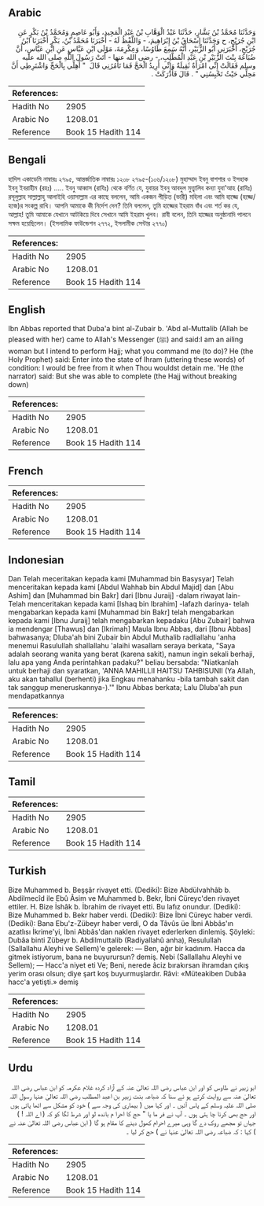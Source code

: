 ## Arabic


<div dir="rtl" lang="ar" style={{fontSize:'larger',backgroundColor:'#f8f9fa',padding:20}}>
وَحَدَّثَنَا مُحَمَّدُ بْنُ بَشَّارٍ، حَدَّثَنَا عَبْدُ الْوَهَّابِ بْنُ عَبْدِ الْمَجِيدِ، وَأَبُو عَاصِمٍ وَمُحَمَّدُ بْنُ بَكْرٍ عَنِ ابْنِ جُرَيْجٍ، ح وَحَدَّثَنَا إِسْحَاقُ بْنُ إِبْرَاهِيمَ، - وَاللَّفْظُ لَهُ - أَخْبَرَنَا مُحَمَّدُ بْنُ، بَكْرٍ أَخْبَرَنَا ابْنُ جُرَيْجٍ، أَخْبَرَنِي أَبُو الزُّبَيْرِ، أَنَّهُ سَمِعَ طَاوُسًا، وَعِكْرِمَةَ، مَوْلَى ابْنِ عَبَّاسٍ عَنِ ابْنِ عَبَّاسٍ، أَنَّ ضُبَاعَةَ بِنْتَ الزُّبَيْرِ بْنِ عَبْدِ الْمُطَّلِبِ، - رضى الله عنها - أَتَتْ رَسُولَ اللَّهِ صلى الله عليه وسلم فَقَالَتْ إِنِّي امْرَأَةٌ ثَقِيلَةٌ وَإِنِّي أُرِيدُ الْحَجَّ فَمَا تَأْمُرُنِي قَالَ ‏ "‏ أَهِلِّي بِالْحَجِّ وَاشْتَرِطِي أَنَّ مَحِلِّي حَيْثُ تَحْبِسُنِي ‏"‏ ‏.‏ قَالَ فَأَدْرَكَتْ ‏.‏
</div>
<div style={{backgroundColor:'#f8f9fa',padding:20, marginBottom: 10}}><table> <thead> <tr> <th>References:</th> <th></th> </tr> </thead> <tbody><tr><td>Hadith No</td><td>2905</td></tr><tr><td>Arabic No</td><td>1208.01</td></tr><tr><td>Reference</td><td>Book 15 Hadith 114</td></tr></tbody></table></div>

## Bengali


<div dir="ltr" lang="bn" style={{fontSize:'larger',backgroundColor:'#f8f9fa',padding:20}}>
হাদিস একাডেমি নাম্বারঃ ২৭৯৫, আন্তর্জাতিক নাম্বারঃ ১২০৮ ২৭৯৫-(১০৬/১২০৮) মুহাম্মাদ ইবনু বাশশার ও ইসহাক ইবনু ইবরাহীম (রহঃ) ..... ইবনু আব্বাস (রাযিঃ) থেকে বর্ণিত যে, যুবায়র ইবনু আবদুল মুত্ত্বালিব কন্যা যুবা'আহ (রাযিঃ) রসূলুল্লাহ সাল্লাল্লাহু আলাইহি ওয়াসাল্লাম এর কাছে বললেন, আমি একজন পীড়িত (ভারী) মহিলা এবং আমি হাজ্জে (হজ্জে/হজে)র সংকল্প রাখি। আপনি আমাকে কী নির্দেশ দেন? তিনি বললেন, তুমি হাজ্জের ইহরাম বাঁধ এবং শর্ত কর যে, আল্লাহ! তুমি আমাকে যেখানে আটকিয়ে দিবে সেখানে আমি ইহরাম খুলব। রাবী বলেন, তিনি হাজ্জের অনুষ্ঠানাদি পালনে সক্ষম হয়েছিলেন। (ইসলামিক ফাউন্ডেশন ২৭৭২, ইসলামীক সেন্টার ২৭৭০)
</div>
<div style={{backgroundColor:'#f8f9fa',padding:20, marginBottom: 10}}><table> <thead> <tr> <th>References:</th> <th></th> </tr> </thead> <tbody><tr><td>Hadith No</td><td>2905</td></tr><tr><td>Arabic No</td><td>1208.01</td></tr><tr><td>Reference</td><td>Book 15 Hadith 114</td></tr></tbody></table></div>

## English


<div dir="ltr" lang="en" style={{fontSize:'larger',backgroundColor:'#f8f9fa',padding:20}}>
Ibn Abbas reported that Duba'a bint al-Zubair b. 'Abd al-Muttalib (Allah be pleased with her) came to Allah's Messenger (ﷺ) and said:I am an ailing woman but I intend to perform Hajj; what you command me (to do)? He (the Holy Prophet) said: Enter into the state of Ihram (uttering these words) of condition: I would be free from it when Thou wouldst detain me. 'He (the narrator) said: But she was able to complete (the Hajj without breaking down)
</div>
<div style={{backgroundColor:'#f8f9fa',padding:20, marginBottom: 10}}><table> <thead> <tr> <th>References:</th> <th></th> </tr> </thead> <tbody><tr><td>Hadith No</td><td>2905</td></tr><tr><td>Arabic No</td><td>1208.01</td></tr><tr><td>Reference</td><td>Book 15 Hadith 114</td></tr></tbody></table></div>

## French


<div dir="ltr" lang="fr" style={{fontSize:'larger',backgroundColor:'#f8f9fa',padding:20}}>

</div>
<div style={{backgroundColor:'#f8f9fa',padding:20, marginBottom: 10}}><table> <thead> <tr> <th>References:</th> <th></th> </tr> </thead> <tbody><tr><td>Hadith No</td><td>2905</td></tr><tr><td>Arabic No</td><td>1208.01</td></tr><tr><td>Reference</td><td>Book 15 Hadith 114</td></tr></tbody></table></div>

## Indonesian


<div dir="ltr" lang="id" style={{fontSize:'larger',backgroundColor:'#f8f9fa',padding:20}}>
Dan Telah meceritakan kepada kami [Muhammad bin Basysyar] Telah menceritakan kepada kami [Abdul Wahhab bin Abdul Majid] dan [Abu Ashim] dan [Muhammad bin Bakr] dari [Ibnu Juraij] -dalam riwayat lain- Telah menceritakan kepada kami [Ishaq bin Ibrahim] -lafazh darinya- telah mengabarkan kepada kami [Muhammad bin Bakr] telah mengabarkan kepada kami [Ibnu Juraij] telah mengabarkan kepadaku [Abu Zubair] bahwa ia mendengar [Thawus] dan [Ikrimah] Maula Ibnu Abbas, dari [Ibnu Abbas] bahwasanya; Dluba'ah bini Zubair bin Abdul Muthalib radliallahu 'anha menemui Rasulullah shallallahu 'alaihi wasallam seraya berkata, "Saya adalah seorang wanita yang berat (karena sakit), namun ingin sekali berhaji, lalu apa yang Anda perintahkan padaku?" beliau bersabda: "Niatkanlah untuk berhaji dan syaratkan, 'ANNA MAHILLII HAITSU TAHBISUNII (Ya Allah, aku akan tahallul (berhenti) jika Engkau menahanku -bila tambah sakit dan tak sanggup meneruskannya-).'" Ibnu Abbas berkata; Lalu Dluba'ah pun mendapatkannya
</div>
<div style={{backgroundColor:'#f8f9fa',padding:20, marginBottom: 10}}><table> <thead> <tr> <th>References:</th> <th></th> </tr> </thead> <tbody><tr><td>Hadith No</td><td>2905</td></tr><tr><td>Arabic No</td><td>1208.01</td></tr><tr><td>Reference</td><td>Book 15 Hadith 114</td></tr></tbody></table></div>

## Tamil


<div dir="ltr" lang="ta" style={{fontSize:'larger',backgroundColor:'#f8f9fa',padding:20}}>

</div>
<div style={{backgroundColor:'#f8f9fa',padding:20, marginBottom: 10}}><table> <thead> <tr> <th>References:</th> <th></th> </tr> </thead> <tbody><tr><td>Hadith No</td><td>2905</td></tr><tr><td>Arabic No</td><td>1208.01</td></tr><tr><td>Reference</td><td>Book 15 Hadith 114</td></tr></tbody></table></div>

## Turkish


<div dir="ltr" lang="tr" style={{fontSize:'larger',backgroundColor:'#f8f9fa',padding:20}}>
Bize Muhammed b. Beşşâr rivayet etti. (Dediki): Bize Abdülvahhâb b. Abdilmecîd ile Ebû Âsim ve Muhammed b. Bekr, İbni Cüreyc'den rivayet ettiler. H. Bize İshâk b. İbrahim de rivayet etti. Bu lafız onundur. (Dediki): Bize Muhammed b. Bekr haber verdi. (Dediki): Bize İbni Cüreyc haber verdi. (Dediki): Bana Ebu'z-Zübeyr haber verdi, O da Tâvûs üe İbni Abbâs'ın azatlısı İkrime'yi, İbni Abbâs'dan naklen rivayet ederlerken dinlemiş. Şöyleki: Dubâa binti Zübeyr b. Abdilmuttalib (Radiyallahû anha), Resulullah (Sallallahu Aleyhi ve Sellem)'e gelerek: — Ben, ağır bir kadınım. Hacca da gitmek istiyorum, bana ne buyurursun? demiş. Nebi (Sallallahu Aleyhi ve Sellem); — Hacc'a niyet eti Ve; Beni, nerede âciz bırakırsan ihramdan çıkış yerim orası olsun; diye şart koş buyurmuşlardır. Râvi: «Müteakiben Dubâa hacc'a yetişti.» demiş
</div>
<div style={{backgroundColor:'#f8f9fa',padding:20, marginBottom: 10}}><table> <thead> <tr> <th>References:</th> <th></th> </tr> </thead> <tbody><tr><td>Hadith No</td><td>2905</td></tr><tr><td>Arabic No</td><td>1208.01</td></tr><tr><td>Reference</td><td>Book 15 Hadith 114</td></tr></tbody></table></div>

## Urdu


<div dir="rtl" lang="ur" style={{fontSize:'larger',backgroundColor:'#f8f9fa',padding:20}}>
ابو زبیر نے طاوس کو اور ابن عباس رضی اللہ تعالیٰ عنہ کے آزاد کردہ غلام عکرمہ کو ابن عباس رضی اللہ تعالیٰ عنہ سے روایت کرتے ہو ئے سنا کہ ضباعہ بنت زبیر بن اعبد المطلب رضی اللہ تعالیٰ عنہا رسول اللہ صلی اللہ علیہ وسلم کے پاس آئیں ۔ اور کہا میں ( بیماری کی وجہ سے ) خود کو مشکل سے اٹھا پاتی ہوں اور حج بھی کرنا چا ہتی ہوں ۔ آپ نے فر ما یا " حج کا احرا م باندھ لو اور شرط لگا کو کہ ( اے اللہ ! ) جہاں تو مجھے روک دے گا وہی میرے احرام کھول دینے کا مقام ہو گا ( ابن عباس رضی اللہ تعالیٰ عنہ نے ) کہا : کہ ضباعہ رضی اللہ تعالیٰ عنہا نے ) حج کر لیا ۔
</div>
<div style={{backgroundColor:'#f8f9fa',padding:20, marginBottom: 10}}><table> <thead> <tr> <th>References:</th> <th></th> </tr> </thead> <tbody><tr><td>Hadith No</td><td>2905</td></tr><tr><td>Arabic No</td><td>1208.01</td></tr><tr><td>Reference</td><td>Book 15 Hadith 114</td></tr></tbody></table></div>
